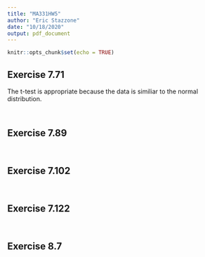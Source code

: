 ```yaml
---
title: "MA331HW5"
author: "Eric Stazzone"
date: "10/18/2020"
output: pdf_document
---
```


```r
knitr::opts_chunk$set(echo = TRUE)
```
## Exercise 7.71
The t-test is appropriate because the data is similiar to the normal distribution.
```r

```
```r

```

## Exercise 7.89
```r

```
```r

```

## Exercise 7.102
```r

```
```r

```

## Exercise 7.122
```r

```
```r

```

## Exercise 8.7
```r

```
```r

```